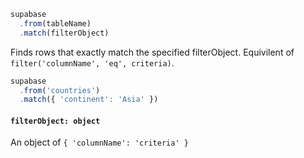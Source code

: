 
<!-- prettier-ignore -->
```js {3} 
supabase
  .from(tableName)
  .match(filterObject)
```

Finds rows that exactly match the specified filterObject. Equivilent of `filter('columnName', 'eq', criteria)`. 

<Collapsable title="Toggle Example">

<!-- prettier-ignore -->
```js
supabase
  .from('countries')
  .match({ 'continent': 'Asia' })
```

</Collapsable>


#### `filterObject: object`
An object of `{ 'columnName': 'criteria' }`